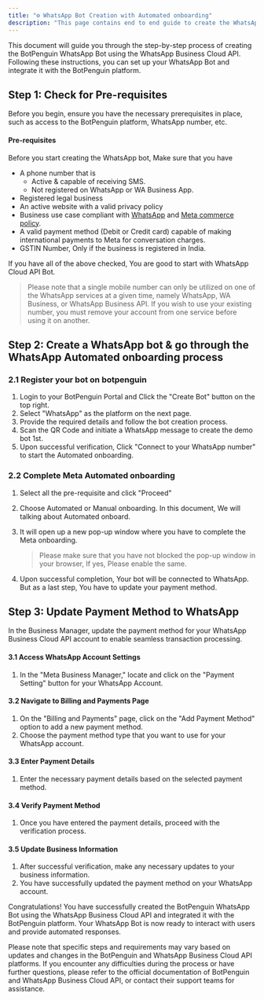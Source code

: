 ```yaml
---
title: "⚙️ WhatsApp Bot Creation with Automated onboarding"
description: "This page contains end to end guide to create the WhatsApp Bot with Automated BotPenguin Onboarding."
---
```


This document will guide you through the step-by-step process of creating the BotPenguin WhatsApp Bot using the WhatsApp Business Cloud API. Following these instructions, you can set up your WhatsApp Bot and integrate it with the BotPenguin platform.

## **Step 1: Check for Pre-requisites**

Before you begin, ensure you have the necessary prerequisites in place, such as access to the BotPenguin platform, WhatsApp number, etc.

#### **Pre-requisites**

Before you start creating the WhatsApp bot, Make sure that you have

- A phone number that is
  - Active & capable of receiving SMS.
  - Not registered on WhatsApp or WA Business App.
- Registered legal business
- An active website with a valid privacy policy
- Business use case compliant with [WhatsApp](https://www.whatsapp.com/legal/commerce-policy) and [Meta commerce policy](https://www.facebook.com/policies_center/commerce/).
- A valid payment method (Debit or Credit card) capable of making international payments to Meta for conversation charges.
- GSTIN Number, Only if the business is registered in India.

If you have all of the above checked, You are good to start with WhatsApp Cloud API Bot.

> Please note that a single mobile number can only be utilized on one of the WhatsApp services at a given time, namely WhatsApp, WA Business, or WhatsApp Business API. If you wish to use your existing number, you must remove your account from one service before using it on another.

## **Step 2: Create a WhatsApp bot & go through the WhatsApp Automated onboarding process**

### **2.1 Register your bot on botpenguin**

1. Login to your BotPenguin Portal and Click the "Create Bot" button on the top right.
2. Select "WhatsApp" as the platform on the next page.
3. Provide the required details and follow the bot creation process.
4. Scan the QR Code and initiate a WhatsApp message to create the demo bot 1st.
5. Upon successful verification, Click "Connect to your WhatsApp number" to start the Automated onboarding.

### **2.2 Complete Meta Automated onboarding**

1. Select all the pre-requisite and click "Proceed"
2. Choose Automated or Manual onboarding. In this document, We will talking about Automated onboard.
3. It will open up a new pop-up window where you have to complete the Meta onboarding.

   > Please make sure that you have not blocked the pop-up window in your browser, If yes, Please enable the same.
4. Upon successful completion, Your bot will be connected to WhatsApp. But as a last step, You have to update your payment method.

## **Step 3: Update Payment Method to WhatsApp**

In the Business Manager, update the payment method for your WhatsApp Business Cloud API account to enable seamless transaction processing.

#### **3.1 Access WhatsApp Account Settings**

1. In the "Meta Business Manager," locate and click on the "Payment Setting" button for your WhatsApp Account.

#### **3.2 Navigate to Billing and Payments Page**

1. On the "Billing and Payments" page, click on the "Add Payment Method" option to add a new payment method.
2. Choose the payment method type that you want to use for your WhatsApp account.

#### **3.3 Enter Payment Details**

1. Enter the necessary payment details based on the selected payment method.

#### **3.4 Verify Payment Method**

1. Once you have entered the payment details, proceed with the verification process.

#### **3.5 Update Business Information**

1. After successful verification, make any necessary updates to your business information.
2. You have successfully updated the payment method on your WhatsApp account.

Congratulations\! You have successfully created the BotPenguin WhatsApp Bot using the WhatsApp Business Cloud API and integrated it with the BotPenguin platform. Your WhatsApp Bot is now ready to interact with users and provide automated responses.

Please note that specific steps and requirements may vary based on updates and changes in the BotPenguin and WhatsApp Business Cloud API platforms. If you encounter any difficulties during the process or have further questions, please refer to the official documentation of BotPenguin and WhatsApp Business Cloud API, or contact their support teams for assistance.